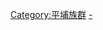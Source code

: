 {{Commons category|Makatao}}
{{Category main}}

[[Category:平埔族群|Category:平埔族群]]
[[Category:臺灣原住民族|-]]